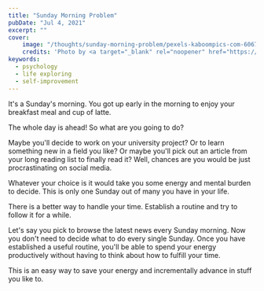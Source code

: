 ```yaml
---
title: "Sunday Morning Problem"
pubDate: "Jul 4, 2021"
excerpt: ""
cover:
    image: "/thoughts/sunday-morning-problem/pexels-kaboompics-com-6067.jpg"
    credits: 'Photo by <a target="_blank" rel="noopener" href="https://www.pexels.com/@kaboompics">Kaboompics</a> on <a target="_blank" rel="noopener" href="https://www.pexels.com/photo/coffee-magazine-6067">Pexels</a>'
keywords:
  - psychology
  - life exploring
  - self-improvement
---
```

It's a Sunday's morning. You got up early in the morning to enjoy your breakfast meal and cup of latte.

The whole day is ahead! So what are you going to do?

Maybe you'll decide to work on your university project? Or to learn something new in a field you like? Or maybe you'll pick out an article from your long reading list to finally read it? Well, chances are you would be just procrastinating on social media.

Whatever your choice is it would take you some energy and mental burden to decide. This is only one Sunday out of many you have in your life.

There is a better way to handle your time. Establish a routine and try to follow it for a while.

Let's say you pick to browse the latest news every Sunday morning. Now you don't need to decide what to do every single Sunday. Once you have established a useful routine, you'll be able to spend your energy productively without having to think about how to fulfill your time.

This is an easy way to save your energy and incrementally advance in stuff you like to.
